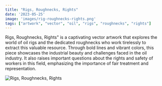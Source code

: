 ```yaml
---
title: "Rigs, Roughnecks, Rights"
date: '2023-05-25'
image: 'images/rig-roughnecks-rights.png'
tags: ["artwork", "vector", "oil", "rigs", "roughnecks", "rights"]
---
```


<CustomImage src="images/rig-roughnecks-rights.png" alt="ARigs, Roughnecks, Rights prompted vector artwork." />

Rigs, Roughnecks, Rights" is a captivating vector artwork that explores the world of 
oil rigs and the dedicated roughnecks who work tirelessly to extract this valuable resource. 
Through bold lines and vibrant colors, this piece showcases the industrial beauty and challenges 
faced in the oil industry. It also raises important questions about the rights and safety of workers
in this field, emphasizing the importance of fair treatment and representation.

![Rigs, Roughnecks, Rights](/path/to/image.jpg)
